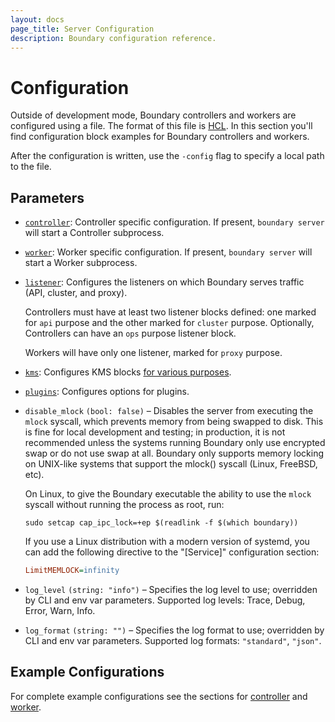 ```yaml
---
layout: docs
page_title: Server Configuration
description: Boundary configuration reference.
---
```


# Configuration

[listener]: /docs/configuration/listener
[telemetry]: /docs/configuration/telemetry
[controller]: /docs/configuration/controller
[worker]: /docs/configuration/worker
[kms]: /docs/configuration/kms
[plugins]: /docs/configuration/plugins

Outside of development mode, Boundary controllers and workers are configured using a file.
The format of this file is [HCL](https://github.com/hashicorp/hcl). In this section you'll find
configuration block examples for Boundary controllers and workers.

After the configuration is written, use the `-config` flag to specify a local path to the file.

## Parameters

- [`controller`](/docs/configuration/controller): Controller specific
  configuration. If present, `boundary server` will start a Controller subprocess.

- [`worker`](/docs/configuration/worker): Worker specific configuration. If
  present, `boundary server` will start a Worker subprocess.

- [`listener`](/docs/configuration/listener): Configures the listeners on which
  Boundary serves traffic (API, cluster, and proxy).

  Controllers must have at least two listener blocks defined: one marked for
  `api` purpose and the other marked for `cluster` purpose. 
  Optionally, Controllers can have an `ops` purpose listener block.

  Workers will have only one listener, marked for `proxy` purpose.

- [`kms`](/docs/configuration/kms): Configures KMS blocks [for various
  purposes](/docs/concepts/security/data-encryption).

- [`plugins`](/docs/configuration/plugins): Configures options for plugins.

- `disable_mlock` `(bool: false)` – Disables the server from executing the
  `mlock` syscall, which prevents memory from being swapped to disk. This is
  fine for local development and testing; in production, it is not recommended
  unless the systems running Boundary only use encrypted swap or do not use swap
  at all. Boundary only supports memory locking on UNIX-like systems that
  support the mlock() syscall (Linux, FreeBSD, etc).

  On Linux, to give the Boundary executable the ability to use the `mlock`
  syscall without running the process as root, run:

  ```shell
  sudo setcap cap_ipc_lock=+ep $(readlink -f $(which boundary))
  ```

  If you use a Linux distribution with a modern version of systemd, you can add
  the following directive to the "[Service]" configuration section:

  ```ini
  LimitMEMLOCK=infinity
  ```

- `log_level` `(string: "info")` – Specifies the log level to use; overridden by
  CLI and env var parameters. Supported log levels: Trace, Debug, Error, Warn, Info.

- `log_format` `(string: "")` – Specifies the log format to use; overridden by
  CLI and env var parameters. Supported log formats: `"standard"`, `"json"`.

## Example Configurations

For complete example configurations see the sections for [controller](/docs/configuration/controller) and [worker](/docs/configuration/worker).
